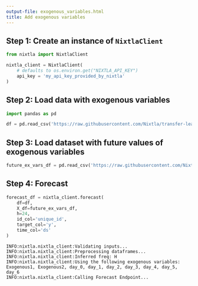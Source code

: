 ```yaml
---
output-file: exogenous_variables.html
title: Add exogenous variables
---
```



## Step 1: Create an instance of `NixtlaClient`

```python
from nixtla import NixtlaClient
```


```python
nixtla_client = NixtlaClient(
    # defaults to os.environ.get("NIXTLA_API_KEY")
    api_key = 'my_api_key_provided_by_nixtla'
)
```

## Step 2: Load data with exogenous variables

```python
import pandas as pd
```


```python
df = pd.read_csv('https://raw.githubusercontent.com/Nixtla/transfer-learning-time-series/main/datasets/electricity-short-with-ex-vars.csv')
```

## Step 3: Load dataset with future values of exogenous variables

```python
future_ex_vars_df = pd.read_csv('https://raw.githubusercontent.com/Nixtla/transfer-learning-time-series/main/datasets/electricity-short-future-ex-vars.csv')
```

## Step 4: Forecast

```python
forecast_df = nixtla_client.forecast(
    df=df, 
    X_df=future_ex_vars_df, 
    h=24,
    id_col='unique_id',
    target_col='y',
    time_col='ds'
)
```

``` text
INFO:nixtla.nixtla_client:Validating inputs...
INFO:nixtla.nixtla_client:Preprocessing dataframes...
INFO:nixtla.nixtla_client:Inferred freq: H
INFO:nixtla.nixtla_client:Using the following exogenous variables: Exogenous1, Exogenous2, day_0, day_1, day_2, day_3, day_4, day_5, day_6
INFO:nixtla.nixtla_client:Calling Forecast Endpoint...
```

